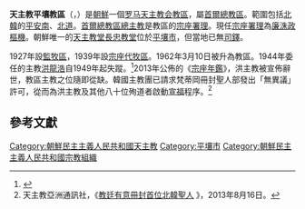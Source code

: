 {{Infobox diocese
|name = 平壤
|jurisdiction = 教區
|latin = Dioecesis Pyeongyangensis
|local = {{lang|ko|천주교 평양교구}}{{ko}}
|border = catholic
|image = Diocese of Pyongyang.svg
|image_size = 
|caption = 教區範圍
|location = {{DPRK-PRK}}[[平壤市|平壤市]]
|territory = [[平壤直轄市|平壤直轄市]]、[[平安南道|平安南道]]、[[平安北道|平安北道]]
|rite = 羅馬禮
|patron = 
|province = [[天主教首尔总教区|首爾]]
|established = 1962年
|cathedral = [[長忠教堂|長忠教堂]]
|co-cathedral = 
|leadership = 平壤主教
|ordinary = [[教座出缺|教座出缺]]
|apostolic_admin =  [[廉洙政|廉洙政]]
|emeritus = [[洪龍浩|洪龍浩]]
|coadjutor bishop = 
|auxiliary = 
|vicar general = 
|chancery = 
|procura =
|title1 = 榮休宗座署理
|title1_name = [[鄭鎮奭|鄭鎮奭]]<br />[[金壽煥|金壽煥]]
|title2 = 
|title2_name = 
|title3 = 
|title3_name = 
|population = 
|parishes = 
|churches = 
|congregations = 
|secular priests = 
|image2 = 
|image2_size = 
|image2_alt = 
|caption2 = 
|curia = 
|address = 
|telephone_no = 
|website = 
|footnote =  
}}

'''天主教平壤教區'''（{{lang-la|Dioecesis Pyeongyangensis}}，{{lang-ko|천주교 평양교구}}）是[[朝鮮|朝鮮]]一個[[罗马天主教会|罗马天主教会]][[教區|教區]]，屬[[天主教首爾總教區|首爾總教區]]。範圍包括[[北韓|北韓]]的[[平安南道|平安南]]、[[平安北道|北道]]。[[天主教首爾總教區|首爾總教區總主教]]是教區的[[宗座署理|宗座署理]]。現任[[宗座署理|宗座署理]]為[[廉洙政|廉洙政]][[樞機|樞機]]。朝鮮唯一的[[天主教堂|天主教堂]][[長忠教堂|長忠教堂]]位於[[平壤市|平壤市]]，但當地已無[[司鐸|司鐸]]。

1927年設[[監牧|監牧區]]，1939年設[[宗座代牧區|宗座代牧區]]。1962年3月10日被升為教區。1944年委任的主教[[洪龍浩|洪龍浩]]自1949年起失蹤。<ref>{{cite web |url=http://www.30giorni.it/articoli_id_10278_l3.htm?id=10278 |title=Korea, for a reconciliation between North and South |author=Interview with Cardinal Nicholas Cheong Jinsuk by Gianni Cardinale |date=March 2006 |work=30Days |accessdate=6 January 2012 |archive-date=2016-03-04 |archive-url=https://web.archive.org/web/20160304091124/http://www.30giorni.it/articoli_id_10278_l3.htm?id=10278 |dead-url=no }}</ref>2013年公佈的《[[宗座年鑑|宗座年鑑]]》，洪主教被宣佈辭世，教區主教之位隨即從缺。韓國主教團已請求梵蒂岡冊封聖人部發出「無異議」許可，從而為洪主教及其他八十位殉道者啟動[[宣福|宣福]]程序。<ref>天主教亞洲通訊社，《[http://china.ucanews.com/2013/08/16/%E6%95%99%E5%BB%B7%E6%9C%89%E6%84%8F%E5%86%8A%E5%B0%81%E9%A6%96%E4%BD%8D%E5%8C%97%E9%9F%93%E8%81%96%E4%BA%BA/ 教廷有意冊封首位北韓聖人] {{Wayback|url=http://china.ucanews.com/2013/08/16/%E6%95%99%E5%BB%B7%E6%9C%89%E6%84%8F%E5%86%8A%E5%B0%81%E9%A6%96%E4%BD%8D%E5%8C%97%E9%9F%93%E8%81%96%E4%BA%BA/ |date=20130821021436 }}》，2013年8月16日。</ref>

==參考文獻==
<div class="references-small">
<references />
</div>

{{朝鮮半島天主教}}
{{基督教頁腳}}
{{天主教}}
{{天主教會史}}

[[Category:朝鮮民主主義人民共和國天主教|Category:朝鮮民主主義人民共和國天主教]]
[[Category:平壤市|Category:平壤市]]
[[Category:朝鮮民主主義人民共和國宗教組織|Category:朝鮮民主主義人民共和國宗教組織]]